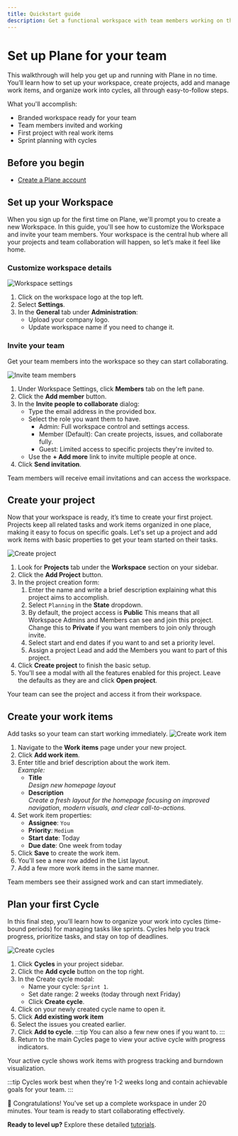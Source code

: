 ```yaml
---
title: Quickstart guide
description: Get a functional workspace with team members working on their first project.
---
```


# Set up Plane for your team

This walkthrough will help you get up and running with Plane in no time. You’ll learn how to set up your workspace, create projects, add and manage work items, and organize work into cycles, all through easy-to-follow steps.

What you'll accomplish:

- Branded workspace ready for your team
- Team members invited and working
- First project with real work items
- Sprint planning with cycles

## Before you begin
- [Create a Plane account](/#get-plane)

## Set up your Workspace 
When you sign up for the first time on Plane, we'll prompt you to create a new Workspace. In this guide, you'll see how to customize the Workspace and invite your team members. Your workspace is the central hub where all your projects and team collaboration will happen, so let’s make it feel like home.

### Customize workspace details

![Workspace settings](https://media.docs.plane.so/quickstart/workspace-settings.webp#center)

1. Click on the workspace logo at the top left.
2. Select **Settings**.
2. In the **General** tab under **Administration**:
    - Upload your company logo.
    - Update workspace name if you need to change it. 

### Invite your team
Get your team members into the workspace so they can start collaborating.

![Invite team members](https://media.docs.plane.so/quickstart/invite-team-members.webp#center)

1. Under Workspace Settings, click **Members** tab on the left pane.
2. Click the **Add member** button.
3. In the **Invite people to collaborate** dialog:
    - Type the email address in the provided box.
    - Select the role you want them to have. 
       - Admin: Full workspace control and settings access.
       - Member (Default): Can create projects, issues, and collaborate fully.
       - Guest: Limited access to specific projects they're invited to.
    - Use the **+ Add more** link to invite multiple people at once.
4. Click **Send invitation**.

Team members will receive email invitations and can access the workspace.

## Create your project

Now that your workspace is ready, it’s time to create your first project. Projects keep all related tasks and work items organized in one place, making it easy to focus on specific goals. Let's set up a project and add work items with basic properties to get your team started on their tasks.

![Create project](https://media.docs.plane.so/quickstart/create-project.webp#center)

1. Look for **Projects** tab under the **Workspace** section on your sidebar.
2. Click the **Add Project** button.
4. In the project creation form:
    1. Enter the name  and write a brief description explaining what this project aims to accomplish.
    2. Select `Planning` in the **State** dropdown.
    3. By default, the project access is **Public** This means that all Workspace Admins and Members can see and join this project. Change this to **Private** if you want members to join only through invite.
    4. Select start and end dates if you want to and set a priority level. 
    5. Assign a project Lead and add the Members you want to part of this project. 
5. Click **Create project** to finish the basic setup.
6. You’ll see a modal with all the features enabled for this project. Leave the defaults as they are and click **Open project**.

Your team can see the project and access it from their workspace.

## Create your work items

Add tasks so your team can start working immediately.
![Create work item](https://media.docs.plane.so/quickstart/create-work-item.webp#center)

1. Navigate to the **Work items** page under your new project.
2. Click **Add work item**.
3. Enter title and brief description about the work item.  
   *Example:* 
   - **Title**  
    *Design new homepage layout*
   - **Description**  
   *Create a fresh layout for the homepage focusing on improved navigation, modern visuals, and clear call-to-actions.*
3. Set work item properties:   
   - **Assignee**:  `You`
   - **Priority**: `Medium`
   - **Start date**: Today
   - **Due date**: One week from today
6. Click **Save** to create the work item. 
7. You'll see a new row added in the List layout. 
8. Add a few more work items in the same manner.

Team members see their assigned work and can start immediately.

## Plan your first Cycle

In this final step, you’ll learn how to organize your work into cycles (time-bound periods) for managing tasks like sprints. Cycles help you track progress, prioritize tasks, and stay on top of deadlines.

![Create cycles](https://media.docs.plane.so/quickstart/create-cycles.webp#center)

1. Click **Cycles** in your project sidebar.
2. Click the **Add cycle** button on the top right.
3. In the Create cycle modal:
    - Name your cycle: `Sprint 1`.
    - Set date range: 2 weeks (today through next Friday)
    - Click **Create cycle**.
4. Click on your newly created cycle name to open it.
5. Click **Add existing work item**
6. Select the issues you created earlier. 
7. Click **Add to cycle**. 
  :::tip
  You can also a few new ones if you want to.
  :::
8. Return to the main Cycles page to view your active cycle with progress indicators.

Your active cycle shows work items with progress tracking and burndown visualization.

:::tip
Cycles work best when they're 1-2 weeks long and contain achievable goals for your team.
:::

🎉 Congratulations!
You've set up a complete workspace in under 20 minutes. Your team is ready to start collaborating effectively.


**Ready to level up?** Explore these detailed [tutorials](/introduction/tutorials/overview).


